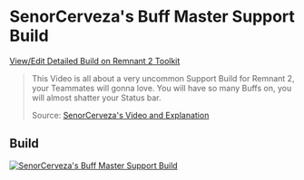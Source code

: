 
# SenorCerveza's Buff Master Support Build

[View/Edit Detailed Build on Remnant 2 Toolkit](https://www.remnant2toolkit.com/builder?archtype=67pme7%2Cla3vvu&skill=76554i%2Ca2cik2&amulet=8dcefr&ring=kx65km%2Cz169p0%2Ckj85yo%2C7kbu25&concoction=p0ru94%2Chqjxyn%2C8p2sj3%2C2jeq07&name=SenorCerveza%27s+Buff+Master+Support+Build&helm=ovnzhv&torso=ioksvz&legs=m16oqd&gloves=a527cd&relic=thgp2z&relicfragment=y52c32%2C2bqp66%2C7c8uka&weapon=3r9jm7%2C5gl3la%2Cd06hjq&mod=edm644&mutator=jyl055%2Cf32skd%2Clo6uce&trait=v1uiyd%3B10%2C3ochlm%3B10%2Cpbak5a%3B10%2Cosj7se%3B10%2Cm6i4dl%3B10%2Cdj8zx4%3B4%2Co6mx2t%3B10%2C6kxk5x%3B10%2C2vgobq%3B10%2Cdmizlm%3B10%2Cpb5neu%3B6%2Ccvsois%3B5%2Cqcvmt0%3B3%2Cp4b2v6%3B2)

> This Video is all about a very uncommon Support Build for Remnant 2, your Teammates will gonna love. You will have so many Buffs on, you will almost shatter your Status bar.
>
> Source: [SenorCerveza's Video and Explanation](https://www.youtube.com/watch?v=E10lDdIRJf0)

## Build

[![SenorCerveza's Buff Master Support Build](https://remnant2toolkit.b-cdn.net/featured-builds/senorcervezas_buff_master_support.png)](https://www.remnant2toolkit.com/builder?archtype=67pme7%2Cla3vvu&skill=76554i%2Ca2cik2&amulet=8dcefr&ring=kx65km%2Cz169p0%2Ckj85yo%2C7kbu25&concoction=p0ru94%2Chqjxyn%2C8p2sj3%2C2jeq07&name=SenorCerveza%27s+Buff+Master+Support+Build&helm=ovnzhv&torso=ioksvz&legs=m16oqd&gloves=a527cd&relic=thgp2z&relicfragment=y52c32%2C2bqp66%2C7c8uka&weapon=3r9jm7%2C5gl3la%2Cd06hjq&mod=edm644&mutator=jyl055%2Cf32skd%2Clo6uce&trait=v1uiyd%3B10%2C3ochlm%3B10%2Cpbak5a%3B10%2Cosj7se%3B10%2Cm6i4dl%3B10%2Cdj8zx4%3B4%2Co6mx2t%3B10%2C6kxk5x%3B10%2C2vgobq%3B10%2Cdmizlm%3B10%2Cpb5neu%3B6%2Ccvsois%3B5%2Cqcvmt0%3B3%2Cp4b2v6%3B2)

